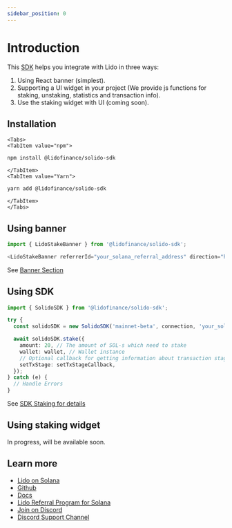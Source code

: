 ```yaml
---
sidebar_position: 0
---
```



# Introduction

This [SDK](https://github.com/lidofinance/solido-sdk) helps you integrate with Lido in three ways:
1. Using React banner (simplest).
2. Supporting a UI widget in your project (We provide js functions for staking, unstaking, statistics and transaction info).
3. Use the staking widget with UI (coming soon).

## Installation

```mdx-code-block
<Tabs>
<TabItem value="npm">
```

```bash
npm install @lidofinance/solido-sdk
```

```mdx-code-block
</TabItem>
<TabItem value="Yarn">
```

```bash
yarn add @lidofinance/solido-sdk
```

```mdx-code-block
</TabItem>
</Tabs>
```

## Using banner

```ts
import { LidoStakeBanner } from '@lidofinance/solido-sdk';

<LidoStakeBanner referrerId="your_solana_referral_address" direction="horizontal" />
```

See [Banner Section](/frontend-integration/sdk/banner)

## Using SDK

```ts
import { SolidoSDK } from '@lidofinance/solido-sdk';

try {
  const solidoSDK = new SolidoSDK('mainnet-beta', connection, 'your_solana_referral_address');

  await solidoSDK.stake({
    amount: 20, // The amount of SOL-s which need to stake
    wallet: wallet, // Wallet instance
    // Optional callback for getting information about transaction stage
    setTxStage: setTxStageCallback,
  });
} catch (e) {
  // Handle Errors
}
```

See [SDK Staking for details](/frontend-integration/sdk/stake)

## Using staking widget

In progress, will be available soon.

## Learn more
- [Lido on Solana](https://solana.lido.fi/)
- [Github](https://github.com/lidofinance/solido-sdk/)
- [Docs](https://docs.solana.lido.fi/)
- [Lido Referral Program for Solana](https://help.lido.fi/en/articles/5847184-lido-referral-program-for-solana-integration-guide)
- [Join on Discord](https://discord.gg/vgdPfhZ)
- [Discord Support Channel](https://discord.com/channels/761182643269795850/1008674036508790784)
